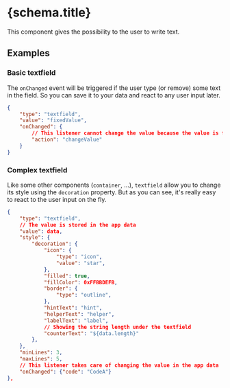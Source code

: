
# {schema.title}

This component gives the possibility to the user to write text.

## Examples

### Basic textfield
The `onChanged` event will be triggered if the user type (or remove) some text in the field.
So you can save it to your data and react to any user input later.

```json
{
    "type": "textfield",
    "value": "fixedValue",
    "onChanged": {
        // This listener cannot change the value because the value is fixed to "fixedValue"
        "action": "changeValue"
    }
}
```


### Complex textfield
Like some other components (`container`, ...), `textfield` allow you to change its style using the `decoration` property.
But as you can see, it's really easy to react to the user input on the fly.

```json
{
    "type": "textfield",
    // The value is stored in the app data
    "value": data,
    "style": {
        "decoration": {
            "icon": {
                "type": "icon",
                "value": "star",
            },
            "filled": true,
            "fillColor": 0xFFBBDEFB,
            "border": {
                "type": "outline",
            },
            "hintText": "hint",
            "helperText": "helper",
            "labelText": "label",
            // Showing the string length under the textfield
            "counterText": "${data.length}"
        },
    },
    "minLines": 3,
    "maxLines": 5,
    // This listener takes care of changing the value in the app data
    "onChanged": {"code": "CodeA"}
},
```

<PropertyTable schema={schema}/>
